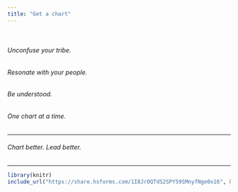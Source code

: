 ```yaml
---
title: "Get a chart"
---
```

<br>

###### Unconfuse your tribe. 
###### Resonate with your people. 
###### Be understood.
###### One chart at a time.

***

###### Chart better. Lead better.

***

```r
library(knitr)
include_url("https://share.hsforms.com/1I8JrOQTdS2SPY59SMnyfNge0x16", height = "880px")
```
